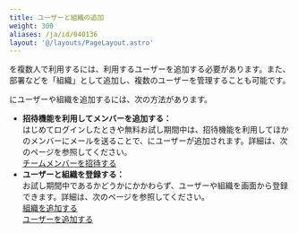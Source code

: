 ```yaml
---
title: ユーザーと組織の追加
weight: 300
aliases: /ja/id/040136
layout: '@/layouts/PageLayout.astro'
---
```




<Kintone />を複数人で利用するには、利用するユーザーを追加する必要があります。また、部署などを「組織」として追加し、複数のユーザーを管理することも可能です。

<Kintone />にユーザーや組織を追加するには、次の方法があります。

* **招待機能を利用してメンバーを追加する：**  
  はじめてログインしたときや無料お試し期間中は、招待機能を利用してほかのメンバーにメールを送ることで、<Kintone />にユーザーが追加されます。詳細は、次のページを参照してください。  
  [チームメンバーを招待する](/k/ja/id/040139.html)
* **ユーザーと組織を登録する：**  
  お試し期間中であるかどうかにかかわらず、ユーザーや組織を<SlashUi />画面から登録できます。詳細は、次のページを参照してください。  
  [組織を追加する](/k/ja/id/040137.html)  
  [ユーザーを追加する](/k/ja/id/040138.html)
